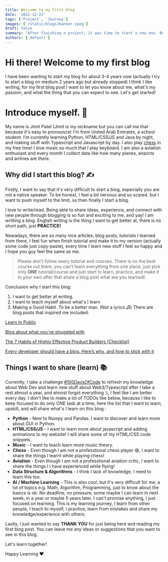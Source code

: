 ---
title: Welcome to my first blog
date: '2022-12-23'
tags: ['Project', 'Journey']
images: ['/static/blogs/banner.jpeg']
draft: false
summary: "After finishing a project, it was time to start a new one. But where do I begin? What do I build? These are the questions I asked myself. This post is about my journey in creating a new project and the steps I took to get started."
authors: ['default']
---

# Hi there! Welcome to my first blog

I have been wanting to start my blog for about 3-4 years now (actually I try to start a blog on medium 2 years ago but already stopped) I think I like writing, for my first blog post I want to let you know about me, what's my passion, and what the thing that you can expect to see. Let's get started!

# Introduce myself. 👋

My name is Jimit Patel (Jimit is my nickname but you can call me that because it's easy to pronounce) I'm from United Arab Emirates, a school student. I’m currently learning Python, HTML/CSS/JS and Java by night, and making stuff with Typescript and Javascript by day. I also play [chess](https://www.chess.com/member/imjimit07) in my free time! I love music so much that I play keyboard. I am also a aviation enthusiast and every month I collect data like how many planes, airports and airlines are there.

## Why did I start this blog? ✍️

Firstly, I want to say that it's very difficult to start a blog, especially you are not a native speaker. To be honest, I feel a bit nervous and so scared. but I want to push myself to the limit, so then finally I start a blog.

I love to write/read. Being able to share ideas, experience, and connect with new people through blogging is so fun and exciting to me, and yay! I am writting a blog. English writing is the thing I want to get better at, there is no short path, just <strong>PRACTICE!</strong>

Nowadays, there are so many nice articles, blog posts, tutorials I learned from there, I feel fun when finish tutorial and make it to my version (actually some code just copy-paste), every time I learn new stuff I feel so happy and I hope you guy feel the same as me.

> Please don't follow every tutorial and courses. There is no the best course out there, you can't learn everything from one place, just pick only <strong>ONE</strong> tutorial/course and just start to learn, practice, and make it to your own after that share a blog post what are you learned!.

Conclusion why I start this blog:

1. I want to get better at writing.
2. I want to teach myself about what's I learn
3. Making a Good Habit. To be a better man. (Not a lyrics ♫)
There are blog posts that inspired me included:

[Learn In Public](https://www.swyx.io/learn-in-public/)

[Blog about what you've struggled with](https://jvns.ca/blog/2021/05/24/blog-about-what-you-ve-struggled-with/)

[The 7 Habits of Highly Effective Product Builders [Checklist]](https://jvns.ca/blog/2021/05/24/blog-about-what-you-ve-struggled-with/)

[Every developer should have a blog. Here’s why, and how to stick with it](https://flaviocopes.com/developer-blog/)

## Things I want to share (learn) 📚

Currently, I take a challenge [#100DaysOfCode](https://twitter.com/hashtag/100DaysOfCode) to refresh my knowledge about Web Dev and learn new stuff about Web3/Typescript after I take a rest almost a year, and almost forgot everything :), I feel like I am better every day. I don't like to make a lot of TODOs like below, because I like to keep focused to do only ONE task at a time, here the list that I want to learn, upskill, and will share what's I learn on this blog :

- <strong>Python</strong> - New to Numpy and Pandas. I want to discover and learn more about GUI in Python.
- <strong>HTML/CSS/JS</strong> - I want to learn more about javascript and adding animations to my website! I will share some of my HTML/CSS code snippets.
- <strong>Music</strong> - I want to teach learn more music theory.
- <strong>Chess</strong> - Even though I am not a professtional chess player 😅, I want to share the things I learnt while playing chess!
- <strong>Aviation</strong> - Even though I am not a professtional aviation critic, I want to share the things I i have experienced while flying!
- <strong>Data Structure & Algorithms</strong> - I think I lack of knowledge, I need to learn this too.
- <strong>AI / Machine Learning</strong> - This is also cool, but it's very difficult for me, a lot of topics e.g. Math, Algorithm, Programming, just to know about the basics is ok.
No deadline, no pressure, some maybe I can learn in next week, in a year or maybe 5 years later. I can't promise anything, I just focused on learning. This is my learning journey, I learn from other people, I teach to myself, I practice, learn from mistakes and share my knowledge/experience with others.

Lastly, I just wanted to say <strong>THANK YOU</strong> for just being here and reading my first blog post. You can leave me any ideas or suggestions that you want to see in this blog.

Let's learn together!

Happy Learning ❤️